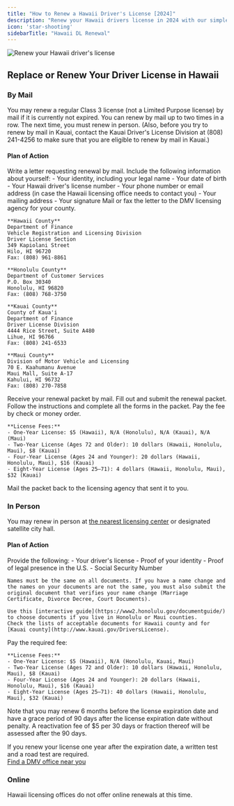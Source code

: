 ```yaml
---
title: "How to Renew a Hawaii Driver's License [2024]"
description: "Renew your Hawaii drivers license in 2024 with our simple, step-by-step guide. Find all the necessary requirements, forms, fees, and online renewal options to ensure a hassle-free experience. Stay legal and avoid fines - start your renewal process now!"
icon: 'star-shooting'
sidebarTitle: "Hawaii DL Renewal"
---
```

![Renew your Hawaii driver's license](https://driving-tests.org/wp-content/uploads/2024/07/renew-hawaii-drivers-license.jpg)
## Replace or Renew Your Driver License in Hawaii


### By Mail
You may renew a regular Class 3 license (not a Limited Purpose license) by mail if it is currently not expired. You can renew by mail up to two times in a row. The next time, you must renew in person. (Also, before you try to renew by mail in Kauai, contact the Kauai Driver's License Division at (808) 241-4256 to make sure that you are eligible to renew by mail in Kauai.)

#### Plan of Action
<Steps>
  <Step title="Step 1">
    Write a letter requesting renewal by mail. Include the following information about yourself:
    - Your identity, including your legal name
    - Your date of birth
    - Your Hawaii driver's license number
    - Your phone number or email address (in case the Hawaii licensing office needs to contact you)
    - Your mailing address
    - Your signature
  </Step>
  <Step title="Step 2">
    Mail or fax the letter to the DMV licensing agency for your county.
    
    **Hawaii County**  
    Department of Finance  
    Vehicle Registration and Licensing Division  
    Driver License Section  
    349 Kapiolani Street  
    Hilo, HI 96720  
    Fax: (808) 961-8861
    
    **Honolulu County**  
    Department of Customer Services  
    P.O. Box 30340  
    Honolulu, HI 96820  
    Fax: (808) 768-3750
    
    **Kauai County**  
    County of Kaua'i  
    Department of Finance  
    Driver License Division  
    4444 Rice Street, Suite A480  
    Lihue, HI 96766  
    Fax: (808) 241-6533
    
    **Maui County**  
    Division of Motor Vehicle and Licensing  
    70 E. Kaahumanu Avenue  
    Maui Mall, Suite A-17  
    Kahului, HI 96732  
    Fax: (808) 270-7858
  </Step>
  <Step title="Step 3">
    Receive your renewal packet by mail.
  </Step>
  <Step title="Step 4">
    Fill out and submit the renewal packet. Follow the instructions and complete all the forms in the packet.
  </Step>
  <Step title="Step 5">
    Pay the fee by check or money order.
    
    **License Fees:**
    - One-Year License: $5 (Hawaii), N/A (Honolulu), N/A (Kauai), N/A (Maui)
    - Two-Year License (Ages 72 and Older): 10 dollars (Hawaii, Honolulu, Maui), $8 (Kauai)
    - Four-Year License (Ages 24 and Younger): 20 dollars (Hawaii, Honolulu, Maui), $16 (Kauai)
    - Eight-Year License (Ages 25–71): 4 dollars (Hawaii, Honolulu, Maui), $32 (Kauai)
  </Step>
  <Step title="Step 6">
    Mail the packet back to the licensing agency that sent it to you.
  </Step>
</Steps>

### In Person
You may renew in person at [the nearest licensing center](https://driving-tests.org/dmv-near-me/hawaii-dmv-office-locations/) or designated satellite city hall.

#### Plan of Action
<Steps>
  <Step title="Step 1">
    Provide the following:
    - Your driver's license
    - Proof of your identity
    - Proof of legal presence in the U.S.
    - Social Security Number
    
    Names must be the same on all documents. If you have a name change and the names on your documents are not the same, you must also submit the original document that verifies your name change (Marriage Certificate, Divorce Decree, Court Documents).
    
    Use this [interactive guide](https://www2.honolulu.gov/documentguide/) to choose documents if you live in Honolulu or Maui counties.
    Check the lists of acceptable documents for Hawaii county and for [Kauai county](http://www.kauai.gov/DriversLicense).
  </Step>
  <Step title="Step 2">
    Pay the required fee:
    
    **License Fees:**
    - One-Year License: $5 (Hawaii), N/A (Honolulu, Kauai, Maui)
    - Two-Year License (Ages 72 and Older): 10 dollars (Hawaii, Honolulu, Maui), $8 (Kauai)
    - Four-Year License (Ages 24 and Younger): 20 dollars (Hawaii, Honolulu, Maui), $16 (Kauai)
    - Eight-Year License (Ages 25–71): 40 dollars (Hawaii, Honolulu, Maui), $32 (Kauai)
  </Step>
</Steps>

Note that you may renew 6 months before the license expiration date and have a grace period of 90 days after the license expiration date without penalty. A reactivation fee of $5 per 30 days or fraction thereof will be assessed after the 90 days.

If you renew your license one year after the expiration date, a written test and a road test are required.  
[Find a DMV office near you](https://driving-tests.org/dmv-near-me/)

### Online
Hawaii licensing offices do not offer online renewals at this time.

<Snippet file="renewal-state-block.mdx" />